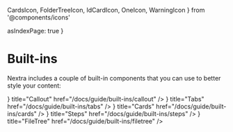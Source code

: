   CardsIcon,
  FolderTreeIcon,
  IdCardIcon,
  OneIcon,
  WarningIcon
} from '@components/icons'

  asIndexPage: true
}

# Built-ins

Nextra includes a couple of built-in components that you can use to better style
your content:

<Cards>
  <Cards.Card
    icon={<WarningIcon />}
    title="Callout"
    href="/docs/guide/built-ins/callout"
  />
  <Cards.Card
    icon={<CardsIcon />}
    title="Tabs"
    href="/docs/guide/built-ins/tabs"
  />
  <Cards.Card
    icon={<IdCardIcon />}
    title="Cards"
    href="/docs/guide/built-ins/cards"
  />
  <Cards.Card
    icon={<OneIcon />}
    title="Steps"
    href="/docs/guide/built-ins/steps"
  />
  <Cards.Card
    icon={<FolderTreeIcon />}
    title="FileTree"
    href="/docs/guide/built-ins/filetree"
  />
  <Cards.Card title="Bleed" href="/docs/guide/built-ins/bleed" />
</Cards>
